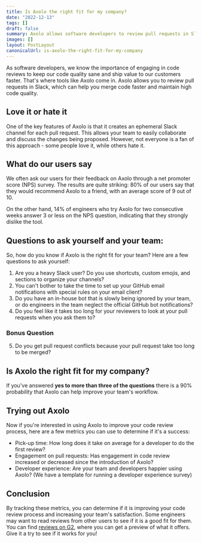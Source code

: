 ```yaml
---
title: Is Axolo the right fit for my company?
date: "2022-12-13"
tags: []
draft: false
summary: Axolo allows software developers to review pull requests in Slack and merge code faster. Our users either love it or hate it, but if you're a heavy Slack user and want to improve your code review process, give Axolo a try.
images: []
layout: PostLayout
canonicalUrl: is-axolo-the-right-fit-for-my-company
---
```


As software developers, we know the importance of engaging in code reviews to keep our code quality sane and ship value to our customers faster. That's where tools like Axolo come in. Axolo allows you to review pull requests in Slack, which can help you merge code faster and maintain high code quality.

## Love it or hate it

One of the key features of Axolo is that it creates an ephemeral Slack channel for each pull request. This allows your team to easily collaborate and discuss the changes being proposed. However, not everyone is a fan of this approach - some people love it, while others hate it.

## What do our users say

We often ask our users for their feedback on Axolo through a net promoter score (NPS) survey. The results are quite striking: 80% of our users say that they would recommend Axolo to a friend, with an average score of 9 out of 10.

On the other hand, 14% of engineers who try Axolo for two consecutive weeks answer 3 or less on the NPS question, indicating that they strongly dislike the tool.

## Questions to ask yourself and your team:

So, how do you know if Axolo is the right fit for your team? Here are a few questions to ask yourself:

1. Are you a heavy Slack user? Do you use shortcuts, custom emojis, and sections to organize your channels?
2. You can't bother to take the time to set up your GitHub email notifications with special rules on your email client?
3. Do you have an in-house bot that is slowly being ignored by your team, or do engineers in the team neglect the official GitHub bot notifications?
4. Do you feel like it takes too long for your reviewers to look at your pull requests when you ask them to?

### Bonus Question

5. Do you get pull request conflicts because your pull request take too long to be merged?

## Is Axolo the right fit for my company?

If you've answered **yes to more than three of the questions** there is a 90% probability that Axolo can help improve your team's workflow.

## Trying out Axolo

Now if you're interested in using Axolo to improve your code review process, here are a few metrics you can use to determine if it's a success:

- Pick-up time: How long does it take on average for a developer to do the first review?
- Engagement on pull requests: Has engagement in code review increased or decreased since the introduction of Axolo?
- Developer experience: Are your team and developers happier using Axolo? (We have a template for running a developer experience survey)

## Conclusion

By tracking these metrics, you can determine if it is improving your code review process and increasing your team's satisfaction. Some engineers may want to read reviews from other users to see if it is a good fit for them. You can find [reviews on G2](https://www.g2.com/products/axolo), where you can get a preview of what it offers. Give it a try to see if it works for you!
